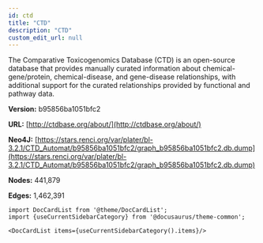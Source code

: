 ```yaml
---
id: ctd
title: "CTD"
description: "CTD"
custom_edit_url: null
---
```





The Comparative Toxicogenomics Database (CTD) is an open-source database that provides manually curated information about chemical-gene/protein, chemical-disease, and gene-disease relationships, with additional support for the curated relationships provided by functional and pathway data.

**Version:** b95856ba1051bfc2

**URL:** [http://ctdbase.org/about/](http://ctdbase.org/about/)

**Neo4J:** [https://stars.renci.org/var/plater/bl-3.2.1/CTD_Automat/b95856ba1051bfc2/graph_b95856ba1051bfc2.db.dump](https://stars.renci.org/var/plater/bl-3.2.1/CTD_Automat/b95856ba1051bfc2/graph_b95856ba1051bfc2.db.dump)

**Nodes:** 441,879

**Edges:** 1,462,391





```mdx-code-block
import DocCardList from '@theme/DocCardList';
import {useCurrentSidebarCategory} from '@docusaurus/theme-common';

<DocCardList items={useCurrentSidebarCategory().items}/>
```
      